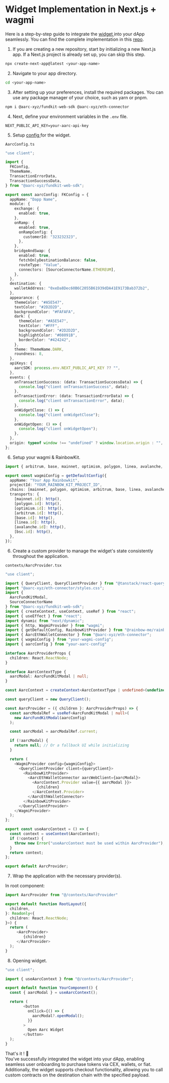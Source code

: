 # Widget Implementation in Next.js + wagmi

Here is a step-by-step guide to integrate the [widget ](../widget/)into your dApp seamlessly. You can find the complete implementation in this [repo](https://github.com/aarc-xyz/FDK-Widget-Next-JS).

1. If you are creating a new repository, start by initializing a new Next.js app. If a Next.js project is already set up, you can skip this step.

```bash
npx create-next-app@latest <your-app-name>
```

2. Navigate to your app directory.

```bash
cd <your-app-name>
```

3. After setting up your preferences, install the required packages. You can use any package manager of your choice, such as yarn or pnpm.

```bash
npm i @aarc-xyz/fundkit-web-sdk @aarc-xyz/eth-connector
```

4. Next, define your environment variables in the `.env` file.

```tsconfig
NEXT_PUBLIC_API_KEY=your-aarc-api-key
```

5. Setup [config ](../widget/config)for the widget.

`AarcConfig.ts`

```typescript
"use client";

import {
  FKConfig,
  ThemeName,
  TransactionErrorData,
  TransactionSuccessData,
} from "@aarc-xyz/fundkit-web-sdk";

export const aarcConfig: FKConfig = {
  appName: "Dapp Name",
  module: {
    exchange: {
      enabled: true,
    },
    onRamp: {
      enabled: true,
      onRampConfig: {
        customerId: "323232323",
      },
    },
    bridgeAndSwap: {
      enabled: true,
      fetchOnlyDestinationBalance: false,
      routeType: "Value",
      connectors: [SourceConnectorName.ETHEREUM],
    },
  },
  destination: {
    walletAddress: "0xeDa8Dec60B6C2055B61939dDA41E9173Bab372b2",
  },
  appearance: {
    themeColor: "#A5E547",
    textColor: "#2D2D2D",
    backgroundColor: "#FAFAFA",
    dark: {
      themeColor: "#A5E547",
      textColor: "#FFF",
      backgroundColor: "#2D2D2D",
      highlightColor: "#08091B",
      borderColor: "#424242",
    },
    theme: ThemeName.DARK,
    roundness: 8,
  },
  apiKeys: {
    aarcSDK: process.env.NEXT_PUBLIC_API_KEY ?? "",
  },
  events: {
    onTransactionSuccess: (data: TransactionSuccessData) => {
      console.log("client onTransactionSuccess", data);
    },
    onTransactionError: (data: TransactionErrorData) => {
      console.log("client onTransactionError", data);
    },
    onWidgetClose: () => {
      console.log("client onWidgetClose");
    },
    onWidgetOpen: () => {
      console.log("client onWidgetOpen");
    },
  },
  origin: typeof window !== "undefined" ? window.location.origin : "",
};
```

6. Setup your wagmi & RainbowKit.

```typescript
import { arbitrum, base, mainnet, optimism, polygon, linea, avalanche, bsc } from "wagmi/chains";

export const wagmiConfig = getDefaultConfig({
  appName: "Your App Rainbowkit",
  projectId: "YOUR_RAINBOW_KIT_PROJECT_ID",
  chains: [mainnet, polygon, optimism, arbitrum, base, linea, avalanche, bsc],
  transports: {
    [mainnet.id]: http(),
    [polygon.id]: http(),
    [optimism.id]: http(),
    [arbitrum.id]: http(),
    [base.id]: http(),
    [linea.id]: http(),
    [avalanche.id]: http(),
    [bsc.id]: http(),
  },
});
```

6. Create a custom provider to manage the widget's state consistently throughout the application.

`contexts/AarcProvider.tsx`

```typescript
"use client";

import { QueryClient, QueryClientProvider } from "@tanstack/react-query";
import "@aarc-xyz/eth-connector/styles.css";
import {
  AarcFundKitModal,
  SourceConnectorName
} from "@aarc-xyz/fundkit-web-sdk";
import { createContext, useContext, useRef } from "react";
import { useEffect } from "react";
import dynamic from "next/dynamic";
import { http, WagmiProvider } from "wagmi";
import { getDefaultConfig, RainbowKitProvider } from "@rainbow-me/rainbowkit";
import { AarcEthWalletConnector } from "@aarc-xyz/eth-connector";
import { wagmiConfig } from "your-wagmi-config";
import { aarcConfig } from "your-aarc-config"

interface AarcProviderProps {
  children: React.ReactNode;
}

interface AarcContextType {
  aarcModal: AarcFundKitModal | null;
}

const AarcContext = createContext<AarcContextType | undefined>(undefined);

const queryClient = new QueryClient();

const AarcProvider = ({ children }: AarcProviderProps) => {
  const aarcModalRef = useRef<AarcFundKitModal | null>(
    new AarcFundKitModal(aarcConfig)
  );

  const aarcModal = aarcModalRef.current;

  if (!aarcModal) {
    return null; // Or a fallback UI while initializing
  }

  return (
    <WagmiProvider config={wagmiConfig}>
      <QueryClientProvider client={queryClient}>
        <RainbowKitProvider>
          <AarcEthWalletConnector aarcWebClient={aarcModal}>
            <AarcContext.Provider value={{ aarcModal }}>
              {children}
            </AarcContext.Provider>
          </AarcEthWalletConnector>
        </RainbowKitProvider>
      </QueryClientProvider>
    </WagmiProvider>
  );
};

export const useAarcContext = () => {
  const context = useContext(AarcContext);
  if (!context) {
    throw new Error("useAarcContext must be used within AarcProvider");
  }
  return context;
};

export default AarcProvider;
```

7. Wrap the application with the necessary provider(s).

In root component:

```typescript
import AarcProvider from "@/contexts/AarcProvider"

export default function RootLayout({
  children,
}: Readonly<{
  children: React.ReactNode;
}>) {
  return (
     <AarcProvider>
        {children}
     </AarcProvider>
  );
}
```

8. Opening widget.

```typescript
"use client";

import { useAarcContext } from "@/contexts/AarcProvider";

export default function YourComponent() {
  const { aarcModal } = useAarcContext();

  return (
        <button
          onClick={() => {
            aarcModal?.openModal();
          }}
        >
          Open Aarc Widget
        </button>
  );
}
```

&#x20;That's it ! :tada: \
&#x20;You’ve successfully integrated the widget into your dApp, enabling seamless user onboarding to purchase tokens via CEX, wallets, or fiat. Additionally, the widget supports checkout functionality, allowing you to call custom contracts on the destination chain with the specified payload.
